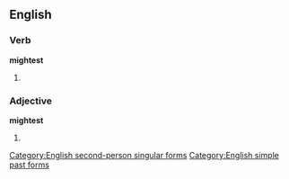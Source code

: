 ==English==

===Verb===
'''mightest'''

# {{context|archaic|lang=en}} {{form of|Second-person singular simple past of|may|lang=en}}

===Adjective===
'''mightest'''

# {{context|obsolete|lang=en}} {{en-superlative of|might}}

[[Category:English second-person singular forms]]
[[Category:English simple past forms]]